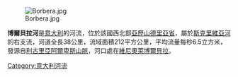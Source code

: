 [[Image:Borbera.jpg|right]]

'''博爾貝拉河'''是[[意大利|意大利]]的河流，位於該國西北部[[亞歷山德里亞省|亞歷山德里亞省]]，屬於[[斯克里維亞河|斯克里維亞河]]的右支流，河道全長38公里，流域面積212平方公里，平均流量每秒6.5立方米，發源自[[利古里亞阿爾卑斯山脈|利古里亞阿爾卑斯山脈]]，河口處在[[維尼奧萊博爾貝拉|維尼奧萊博爾貝拉]]。

{{Italy-geo-stub}}
[[Category:意大利河流|Category:意大利河流]]